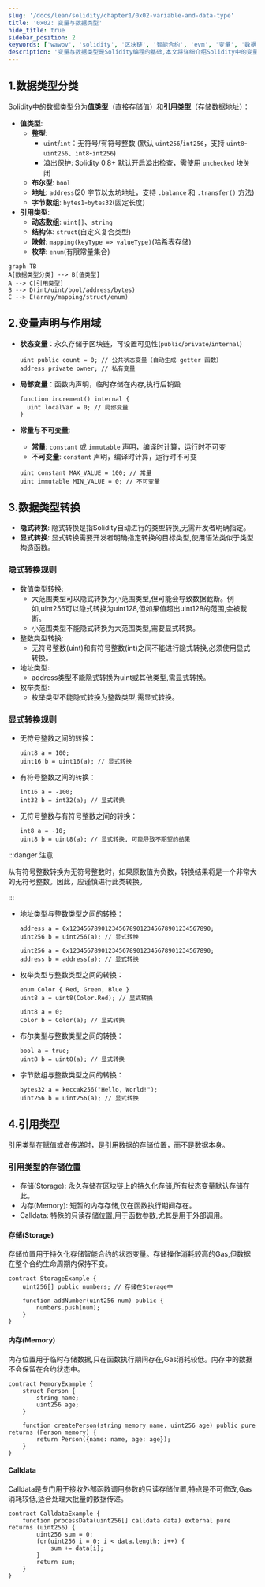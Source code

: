 ```yaml
---
slug: '/docs/lean/solidity/chapter1/0x02-variable-and-data-type'
title: '0x02: 变量与数据类型'
hide_title: true
sidebar_position: 2
keywords: ['wawov', 'solidity', '区块链', '智能合约', 'evm', '变量', '数据类型', '引用类型', '存储位置']
description: '变量与数据类型是Solidity编程的基础,本文将详细介绍Solidity中的变量声明、数据类型分类、数据类型转换以及引用类型。'
---
```



## 1.数据类型分类

Solidity中的数据类型分为**值类型**​（直接存储值）和**引用类型**​（存储数据地址）：  
- **值类型**:  
  - **整型**:
    - `uint`/`int`：无符号/有符号整数 (默认 `uint256`/`int256`，支持 `uint8`-`uint256`、`int8`-`int256`)
    - 溢出保护: Solidity 0.8+ 默认开启溢出检查，需使用 `unchecked` 块关闭
  - **布尔型**: `bool` 
  - **地址**: `address`(20 字节以太坊地址，支持 `.balance` 和 `.transfer()` 方法)
  - **字节数组**: `bytes1`-`bytes32`(固定长度)  
- **引用类型**:  
  - **动态数组**: `uint[]`、`string`  
  - **结构体**: `struct`(自定义复合类型)  
  - **映射**: `mapping(keyType => valueType)`(哈希表存储)
  - **枚举**: `enum`(有限常量集合)

```mermaid
graph TB
A[数据类型分类] --> B[值类型]
A --> C[引用类型]
B --> D(int/uint/bool/address/bytes)
C --> E(array/mapping/struct/enum)
```


## 2.变量声明与作用域

- **状态变量**：永久存储于区块链，可设置可见性(`public`/`private`/`internal`)

  ```solidity
  uint public count = 0; // 公共状态变量（自动生成 getter 函数）
  address private owner; // 私有变量
  ```

- **局部变量**：函数内声明，临时存储在内存,执行后销毁

  ```solidity
  function increment() internal {
    uint localVar = 0; // 局部变量
  }
  ```
- **常量与不可变量**: 
  - **常量**: `constant` 或 `immutable` 声明，编译时计算，运行时不可变
  - **不可变量**: `constant` 声明，编译时计算，运行时不可变
  
  ```solidity
  uint constant MAX_VALUE = 100; // 常量
  uint immutable MIN_VALUE = 0; // 不可变量
  ```

## 3.数据类型转换

- **隐式转换**: 隐式转换是指Solidity自动进行的类型转换,无需开发者明确指定。
- **显式转换**: 显式转换需要开发者明确指定转换的目标类型,使用语法类似于类型构造函数。

### **隐式转换规则**
- 数值类型转换:
   - 大范围类型可以隐式转换为小范围类型,但可能会导致数据截断。例如,uint256可以隐式转换为uint128,但如果值超出uint128的范围,会被截断。
   - 小范围类型不能隐式转换为大范围类型,需要显式转换。
- 整数类型转换:
   - 无符号整数(uint)和有符号整数(int)之间不能进行隐式转换,必须使用显式转换。
- 地址类型:
   - address类型不能隐式转换为uint或其他类型,需显式转换。
- 枚举类型:
   - 枚举类型不能隐式转换为整数类型,需显式转换。

### **显式转换规则**
- 无符号整数之间的转换：

   ```solidity
   uint8 a = 100;
   uint16 b = uint16(a); // 显式转换
   ```
- 有符号整数之间的转换：

   ```solidity
   int16 a = -100;
   int32 b = int32(a); // 显式转换
   ```

- 无符号整数与有符号整数之间的转换：

   ```solidity
   int8 a = -10;
   uint8 b = uint8(a); // 显式转换, 可能导致不期望的结果
   ```

:::danger 注意

从有符号整数转换为无符号整数时，如果原数值为负数，转换结果将是一个非常大的无符号整数。因此，应谨慎进行此类转换。

:::



- 地址类型与整数类型之间的转换：

   ```solidity title='地址转无符号整数'
   address a = 0x1234567890123456789012345678901234567890;
   uint256 b = uint256(a); // 显式转换
   ```
   ```solidity title='无符号整数转地址'
   uint256 a = 0x1234567890123456789012345678901234567890;
   address b = address(a); // 显式转换
   ```
- 枚举类型与整数类型之间的转换：

   ```solidity title='枚举转无符号整数'
   enum Color { Red, Green, Blue } 
   uint8 a = uint8(Color.Red); // 显式转换
   ```
   ```solidity title='无符号整数转枚举'
   uint8 a = 0;
   Color b = Color(a); // 显式转换
   ```
- 布尔类型与整数类型之间的转换：
   ```solidity title='布尔转无符号整数'
   bool a = true;
   uint8 b = uint8(a); // 显式转换
   ```
- 字节数组与整数类型之间的转换：
   ```solidity
   bytes32 a = keccak256("Hello, World!");
   uint256 b = uint256(a); // 显式转换
   ```

## 4.引用类型

引用类型在赋值或者传递时，是引用数据的存储位置，而不是数据本身。

### 引用类型的存储位置

- 存储(Storage): 永久存储在区块链上的持久化存储,所有状态变量默认存储在此。
- 内存(Memory): 短暂的内存存储,仅在函数执行期间存在。
- Calldata: 特殊的只读存储位置,用于函数参数,尤其是用于外部调用。


#### 存储(Storage)

存储位置用于持久化存储智能合约的状态变量。存储操作消耗较高的Gas,但数据在整个合约生命周期内保持不变。

```solidity
contract StorageExample {
    uint256[] public numbers; // 存储在Storage中

    function addNumber(uint256 num) public {
        numbers.push(num);
    }
}
```

#### 内存(Memory)

内存位置用于临时存储数据,只在函数执行期间存在,Gas消耗较低。内存中的数据不会保留在合约状态中。

```solidity
contract MemoryExample {
    struct Person {
        string name;
        uint256 age;
    }

    function createPerson(string memory name, uint256 age) public pure returns (Person memory) {
        return Person({name: name, age: age});
    }
}
```



#### Calldata

Calldata是专门用于接收外部函数调用参数的只读存储位置,特点是不可修改,Gas消耗较低,适合处理大批量的数据传递。

```solidity
contract CalldataExample {
    function processData(uint256[] calldata data) external pure returns (uint256) {
        uint256 sum = 0;
        for(uint256 i = 0; i < data.length; i++) {
            sum += data[i];
        }
        return sum;
    }
}
```

